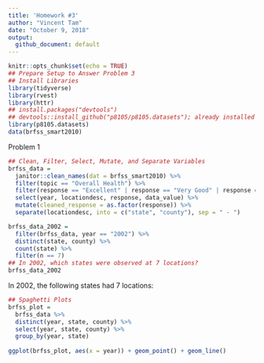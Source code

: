 ```yaml
---
title: 'Homework #3'
author: "Vincent Tam"
date: "October 9, 2018"
output:
  github_document: default
---
```

```r
knitr::opts_chunk$set(echo = TRUE)
## Prepare Setup to Answer Problem 3
## Install Libraries
library(tidyverse)
library(rvest)
library(httr)
## install.packages("devtools")
## devtools::install_github("p8105/p8105.datasets"); already installed but do not want to install every time
library(p8105.datasets)
data(brfss_smart2010)
```
Problem 1
```r
## Clean, Filter, Select, Mutate, and Separate Variables
brfss_data = 
  janitor::clean_names(dat = brfss_smart2010) %>%
  filter(topic == "Overall Health") %>%
  filter(response == "Excellent" | response == "Very Good" | response == "Good" | response == "Fair" | response == "Poor") %>%
  select(year, locationdesc, response, data_value) %>%
  mutate(cleaned_response = as.factor(response)) %>%
  separate(locationdesc, into = c("state", "county"), sep = " - ")
```
```r
brfss_data_2002 =
  filter(brfss_data, year == "2002") %>%
  distinct(state, county) %>%
  count(state) %>%
  filter(n == 7)
## In 2002, which states were observed at 7 locations?
brfss_data_2002
```
In 2002, the following states had 7 locations: 
```r
## Spaghetti Plots
brfss_plot = 
  brfss_data %>%
  distinct(year, state, county) %>%
  select(year, state, county) %>%
  group_by(year, state)
  
ggplot(brfss_plot, aes(x = year)) + geom_point() + geom_line()
```

